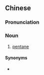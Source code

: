 ==Chinese==
{{zh-forms|type=12}}

===Pronunciation===
{{zh-pron
|m=zhèngwùwán
|c=zing3 mou6 jyun4,zing3 mou6 jyun4-2
|cat=n
}}

===Noun===
{{zh-noun}}

# [[pentane]]

====Synonyms====
* {{zh-l|戊烷}}
